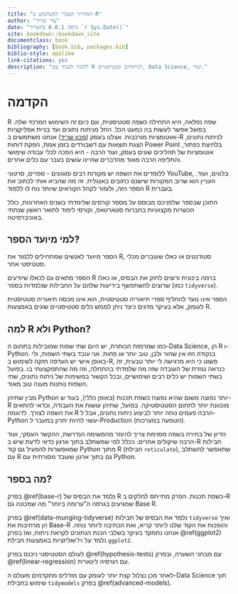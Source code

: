 ```yaml
---
title: "המדריך העברי למשתמש ב-R"
author: "עדי שריד"
date: "גרסה 0.0.1 בתאריך `r Sys.Date()`"
site: bookdown::bookdown_site
documentclass: book
bibliography: [book.bib, packages.bib]
biblio-style: apalike
link-citations: yes
description: "ללמוד לעבוד עם R לניתוחים סטטיסטיים, Data Science, ועוד."
---
```


# הקדמה {.unnumbered}

R שפה נפלאה, היא התחילה כשפה סטטיסטית, וגם כיום זה השימוש המרכזי שלה. בפועל אפשר לעשות בה כמעט הכל. החל מניתוח נתונים ועד בניית אפליקציות ואוטומציות מורכבות. אצלנו בעסק ([מכון שריד](https://www.sarid-ins.co.il)) אנחנו משתמשים ב-R לניתוח נתונים, הצגת תוצאות עם דשבורדים בזמן אמת, הפקת דוחות Power Point בלחיצת כפתור, אוטומציות של תהליכים שונים בעסק, ועוד הרבה - היא הפכה לכלי עבודה שימושי והחליפה הרבה מאוד מהדברים שהיינו עושים בעבר עם כלים אחרים.

ללומדים את השפה יש מקורות רבים ומגוונים - ספרים, סרטוני YouTube, בלוגים, ועוד. העניין הוא שרוב המקורות שישנם כתובים באנגלית. זה מה שהביא אותי לכתוב את הספר הזה, ולעזור לקהל הקוראים שיותר נוח לו ללמוד R בעברית.

התוכן שבספר שלפניכם מבוסס על מספר קורסים שלימדתי בשנים האחרונות, כולל הכשרות מקצועיות בחברות סטארטאפ, וקורסי לימוד לתואר ראשון שנתתי באוניברסיטה.

## למי מיועד הספר? {.unnumbered}

הספר מיועד לאנשים שמתחילים ללמוד את R, סטודנטים או כאלו שעוברים מכלי סטטיסטי אחר.

הספר מתאים גם לכאלו שיודעים R ברמה בינונית ורוצים לחזק את הבסיס, או כאלו שרוצים להשתפשף בידיעות שלהם על החבילות שנלמדות בספר (כמו `tidyverse`).

הספר אינו נועד להחליף ספרי תיאוריה סטטיסטית, הוא אינו מכסה תיאוריה סטטיסטית לעומק, אלא בעיקר מדגים כיצד ניתן לממש כלים סטטיסטיים שונים באמצעות R.

## למה R ולא Python? {.unnumbered}

כמו שמרמזת הכותרת, יש היום שתי שפות שמובילות בתחום ה-Data Science, הן R ו-Python. בנקודה הזו אין שחור ולבן, טוב יותר או פחות. אני עובד בשתי השפות, ולי באופן אישי יש העדפה חזקה לשימוש ב-R, פשוט כי היא מרגישה לי יותר טבעית, זה כנראה נגזרת של העובדה שזה מה שלמדתי בהתחלה, וזה מה שהתמקצעתי בו. בפועל בשתי השפות יש כלים רבים ושימושיים, ובכל הקשור במשימות של ניתוח נתונים, שתי השפות נותנות מענה טוב מאוד.

מבין שתיהן Python יותר נפוצה משום שהיא נפוצה כשפת תכנות (באופן כללי), בעוד ש-R מוכוונת יותר לתחום הסטטיסטיקה. בפועל, שתיהן עושות את העבודה, וכדאי להתאים את השפה לצורך. לדוגמה R הרבה פעמים נוחה יותר לביצוע ניתוח נתונים, אבל ל-Python עשוי להיות יתרון במעבר ל-Production (הטמעה במערכות).

הדיון של בחירה בשפה מסוימת צריך להיגזר מהמשימה הנדרשת, ההקשר העסקי, ועוד הרבה שיקולים אחרים. ככלל למי שמשתלב בתוך ארגון כדאי לדעת שיש ב-R חבילות שמאפשרות להפעיל גם קוד Python מתוך R (חבילת `reticulate`), שתאפשר להשתלב עם R גם בתוך ארגון שעובד מסורתית עם Python.

## מה בספר? {.unnumbered}

בפרק \@ref(base-r) נלמד את הבסיס של R כשפת תכנות. הפרק מתייחס לחלקים ב-R שמגיעים בגרסה ה"ערומה ביותר" מה שמכונה גם Base R.

בפרק \@ref(data-munging-tidyverse) נלמד את הבסיס של חבילות `tidyverse` ואיך הן מרחיבות את Base-R והופכות את הקוד שלנו ליותר קריא, ואת הכתיבה ליותר נוחה. אנחנו נתמקד בעיקר בשלבי הכנת הנתונים לקראת ניתוח, ואז בפרק \@ref(ggplot2) נלמד על ויז'ואליזציות באמצעות חבילת `ggplot2`.

לעולם הסטטיסטי ניכנס בפרק \@ref(hypothesis-tests) עם מבחני השערה, ובפרק \@ref(linear-regression) עם רגרסיה לינארית.

לאחר מכן נצלול קצת יותר לעומק עם מודלים מתקדמים מעולם ה-Data Science תוך שימוש בחבילת `tidymodels` בפרק \@ref(advanced-models).
